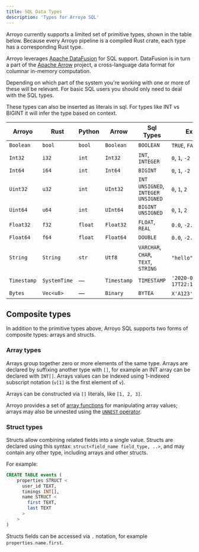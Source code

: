 ```yaml
---
title: SQL Data Types
description: 'Types for Arroyo SQL'
---
```

Arroyo currently supports a limited set of primitive types, shown in the table below.
Because every Arroyo pipeline is a compiled Rust crate, each type has a corresponding Rust type.

Arroyo leverages [Apache DataFusion](https://arrow.apache.org/datafusion/) for SQL support.
DataFusion is in turn a part of the [Apache Arrow](https://arrow.apache.org/) project,
a cross-language data format for columnar in-memory computation.

Depending on which part of the system you're working with one or more of these will be relevant.
For basic SQL users you should only need to deal with the SQL types.

These types can also be inserted as literals in sql.
For types like INT vs BIGINT it will infer the type based on context.

| Arroyo       | Rust          | Python          | Arrow          | Sql Types                      | Example Literals                                         |
|--------------|---------------|-----------------|----------------|--------------------------------|----------------------------------------------------------|
| `Boolean`    | `bool`        | `bool`          | `Boolean`      | `BOOLEAN`                      | `TRUE`, `FALSE`                                           |
| `Int32`      | `i32`         | `int`           | `Int32`        | `INT`, `INTEGER`               | `0`, `1`, `-2`                                            |
| `Int64`      | `i64`         | `int`           | `Int64`        | `BIGINT`                       | `0`, `1`, `-2`                                            |
| `Uint32`     | `u32`         | `int`           | `UInt32`       | `INT UNSIGNED`, `INTEGER UNSIGNED`| `0`, `1`, `2`                                        |
| `Uint64`     | `u64`         | `int`           | `UInt64`       | `BIGINT UNSIGNED`              | `0`, `1`, `2`                                             |
| `Float32`    | `f32`         | `float`          | `Float32`      | `FLOAT`, `REAL`                | `0.0`, `-2.4`, `1E-3`                                     |
| `Float64`    | `f64`         | `float`          | `Float64`      | `DOUBLE`                       | `0.0`, `-2.4`, `1E-35`                                    |
| `String`     | `String`      | `str`           | `Utf8`         | `VARCHAR`, `CHAR`, `TEXT`, `STRING`| `"hello"`, `"world"`                                  |
| `Timestamp`  | `SystemTime`  | —               | `Timestamp`    | `TIMESTAMP`                    | `'2020-01-01'`, `'2023-05-17T22:16:00.648662+00:00'`      |
| `Bytes`      | `Vec<u8>`     | —               | `Binary`       | `BYTEA`                        | `X'A123'` (hex)                                           |

## Composite types

In addition to the primitive types above, Arroyo SQL supports two forms of
composite types: arrays and structs.

### Array types

Arrays group together zero or more elements of the same type. Arrays are
declared by suffixing another type with `[]`, for example an INT array can be
declared with `INT[]`. Arrays values can be indexed using 1-indexed subscript
notation (`v[1]` is the first element of `v`).

Arrays can be constructed via `[]` literals, like `[1, 2, 3]`.

Arroyo provides a set of [array functions](/sql/scalar-functions/array) for
manipulating array values; arrays may also be unnested using the
[`UNNEST` operator](/sql/select-statements#unnest).


### Struct types

Structs allow combining related fields into a single value. Structs are declared
using this syntax: `struct<field_name field_type, ..>`, and may contain any other type,
including arrays and other structs.

For example:

```sql
CREATE TABLE events (
    properties STRUCT <
      user_id TEXT,
      timings INT[],
      name STRUCT <
        first TEXT,
        last TEXT
      >
    >
)
```

Structs fields can be accessed via `.` notation, for example `properties.name.first`.

